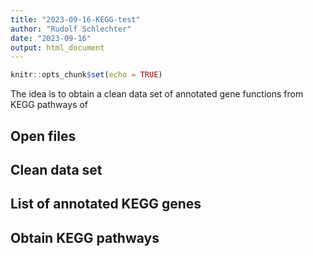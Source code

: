 ```yaml
---
title: "2023-09-16-KEGG-test"
author: "Rudolf Schlechter"
date: "2023-09-16"
output: html_document
---
```


```r
knitr::opts_chunk$set(echo = TRUE)
```

The idea is to obtain a clean data set of annotated gene functions from KEGG pathways of

## Open files


## Clean data set


## List of annotated KEGG genes


## Obtain KEGG pathways

```r

```

